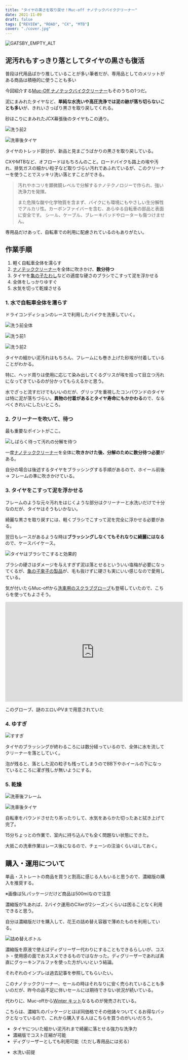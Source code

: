 ```yaml
---
title: "タイヤの黒さを取り戻せ！Muc-off ナノテックバイククリーナー"
date: 2021-11-09
draft: false
tags: ["REVIEW", "ROAD", "CX", "MTB"]
cover: "./cover.jpg"
---
```


![GATSBY_EMPTY_ALT](./eyecatch.jpg)

## 泥汚れもすっきり落としてタイヤの黒さも復活

普段は代用品ばかり推していることが多い筆者だが、専用品としてのメリットがある商品は積極的に使うことも多い

今回紹介する[Muc-Off ナノテックバイククリーナー](https://amzn.to/3GZvYpO)もそのうちの1つだ。

<LinkBox url="https://www.amazon.co.jp/gp/product/B07T1YW9BW/" isAmazonLink />

泥にまみれたタイヤなど、**単純な水洗いや高圧洗浄では泥の跡が落ち切らないことも多い**が、きれいさっぱり黒さを取り戻してくれる。

砂ほこりにまみれたJCX幕張後のタイヤもこの通り。

![洗う前2](./before_tyre.jpg)

![洗車後タイヤ](./after_tyre.jpg)

タイヤのトレッド部分が、新品と見まごうばかりの黒さを取り戻している。

CXやMTBなど、オフロードはもちろんのこと。ロードバイクも路上の埃や汚れ、排気ガスの細かい粒子など取りづらい汚れであふれているが、このクリーナーを使うことでスッキリ洗い落とすことができる。

> 汚れやホコリを顕微鏡レベルで分解するナノテクノロジーで作られ、強い洗浄力を発揮。
>
> また危険な酸や化学物質を含まず、バイクにも環境にもやさしい生分解性でアルカリ性。カーボンファイバーを含む、あらゆる自転車の部品と表面に安全です。 シール、ケーブル、ブレーキパッドやローターも傷つけません。

専用品だけあって、自転車での利用に配慮されているのもありがたい。

## 作業手順

1. 軽く自転車全体を濡らす
2. [ナノテッククリーナー](https://amzn.to/3GZvYpO)を全体に吹きかけ、**数分待つ**
3. タイヤを[亀の子たわし](https://amzn.to/30aQ93B)などの適度な硬さのブラシでこすって泥を浮かせる
4. 全体をしっかりゆすぐ
5. 水気を切って乾燥させる

### 1. 水で自転車全体を濡らす

ドライコンディションのレースで利用したバイクを洗車していく。

![洗う前全体](./before.jpg)

![洗う前1](./before_front.jpg)

![洗う前2](./before_tyre.jpg)

タイヤの細かい泥汚れはもちろん、フレームにも巻き上げた砂埃が付着していることがわかる。

特に、ヘッド周りは使用に応じて染み出してくるグリスが埃を拾って目立つ汚れになってきているのが分かってもらえるかと思う。

水でざっと流すだけでもいいのだが、グリップを重視したコンパウンドのタイヤは特に泥が落ちづらい。**異物の付着があるとタイヤ寿命にもかかわる**ので、なるべくきれいにしたいところ。

### 2. クリーナーを吹いて、待つ

最も重要なポイントがここ。

![しばらく待って汚れの分解を待つ](./soap.jpg)

一度[ナノテッククリーナー](https://amzn.to/3GZvYpO)を全体に**吹きかけた後、分解のために数分待つ必要**がある。

自分の場合は後述するタイヤをブラッシングする手順があるので、ホイール前後 → フレームの準に吹きかけている。

### 3. タイヤをこすって泥を浮かせる

フレームのような元々汚れをはじくような部分はクリーナーと水洗いだけで十分なのだが、タイヤはそうもいかない。

綺麗な黒さを取り戻すには、軽くブラシでこすって泥を完全に浮かせる必要がある。

翌日もレースがあるような時は**ブラッシングしなくてもそれなりに綺麗にはなる**ので、ケースバイケース。

![タイヤはブラシでこすると効果的](./brush_tyre.jpg)

ブラシの硬さはダメージを与えすぎず泥は落とせるといういい塩梅が必要になってくるが、[亀の子束子の製品](https://amzn.to/3H1mEBS)が、毛も抜けずに硬さも実にいい感じなので愛用している。

<LinkBox url="https://www.amazon.co.jp/gp/product/B01LZ4WFNF/" isAmazonLink />

気が付いたらMuc-offから[洗車用のスクラブグローブ](https://amzn.to/3c6tZSB)も登場していたので、こちらを使ってもよさそう。

<LinkBox url="https://www.amazon.co.jp/gp/product/B09KL22CKH/" isAmazonLink />

<iframe width="560" height="315" src="https://www.youtube.com/embed/fEcIikdl6yE" title="YouTube video player" frameborder="0" allow="accelerometer; autoplay; clipboard-write; encrypted-media; gyroscope; picture-in-picture" allowfullscreen></iframe>

このグローブ、謎のエロいPVまで用意されていた

### 4. ゆすぎ

![すすぎ](./susugi.jpg)

タイヤのブラッシングが終わるころには数分経っているので、全体に水を流してクリーナーを落としていく。

泡が残ると、落とした泥の粒子も残ってしまうのでBB下やホイールの下になっているところに濯ぎ残しが無いようにする。

### 5. 乾燥

![洗車後フレーム](./after_frame.jpg)

![洗車後タイヤ](./after_tyre.jpg)

自転車をバウンドさせたり吊ったりして、水気をあらかた切ったあと拭き上げて完了。

15分ちょっとの作業で、室内に持ち込んでも全く問題ない状態にできた。

大抵この洗車作業はレース後になるので、チェーンの注油くらいはしておく。

## 購入・運用について

単品・ストレートの商品を買うと割高に感じる人もいると思うので、濃縮版の購入を推奨する。

<LinkBox url="https://www.amazon.co.jp/gp/product/B07T22FKHB/" isAmazonLink />

※画像は5Lパッケージだけど商品は500mlなので注意

<LinkBox url="https://www.wiggle.jp/muc-off-%E6%BF%83%E7%B8%AE%E3%83%90%E3%82%A4%E3%82%AF%E3%82%AF%E3%83%AA%E3%83%BC%E3%83%8A%E3%83%BC-1l-" />

濃縮版が1Lあれば、2バイク運用のCXerが2シーズンくらいは困ることなく利用できると思う。

自分は濃縮版だけを購入して、花王の詰め替え容器で薄めたものを利用している。

![詰め替えボトル](./bottle.jpg)

<LinkBox url="https://www.amazon.co.jp/gp/product/B0091FWSUA/" isAmazonLink />

濃縮版を原液で使えばディグリーザー代わりにすることもできるらしいが、コスト・使用感の面でおススメできるものではなかった。ディグリーザーであれば素直にグゥーキンアルファを使った方がいいという結論。

それぞれのインプレは過去記事を参照してもらいたい。

<LinkBox url="https://blog.gensobunya.net/post/2020/03/nanotech_degrease/" />

<LinkBox url="https://blog.gensobunya.net/post/2020/03/ghakinalpha/" />

このナノテッククリーナー、セールの時はそれなりに安く売られていることも多いのだが、昨今の品不足に伴いセールには期待できない状況が続いている。

代わりに、Muc-offから[Winter キット](https://www.wiggle.jp/muc-off-%E3%82%A6%E3%82%A3%E3%83%B3%E3%82%BF%E3%83%BC%E3%82%A8%E3%83%83%E3%82%BB%E3%83%B3%E3%82%B7%E3%83%A3%E3%83%AB%E3%82%AD%E3%83%83%E3%83%88)なるものが発売されている。

こちらは、濃縮1Lのパッケージとほぼ同価格でその他諸々ついてくるお得なパックとなっているので、これから購入する人はこちらを買うのがいいだろう。

<PositiveBox>

- タイヤについた細かい泥汚れまで綺麗に落とせる強力な洗浄力
- 濃縮版でコスト圧縮が可能
- ディグリーザーとしても利用可能（ただし専用品には劣る）

</PositiveBox>

<NegativeBox>

- 水洗い前提

</NegativeBox>

<LinkBox url="https://www.wiggle.jp/muc-off-%E3%82%A6%E3%82%A3%E3%83%B3%E3%82%BF%E3%83%BC%E3%82%A8%E3%83%83%E3%82%BB%E3%83%B3%E3%82%B7%E3%83%A3%E3%83%AB%E3%82%AD%E3%83%83%E3%83%88"
 />
